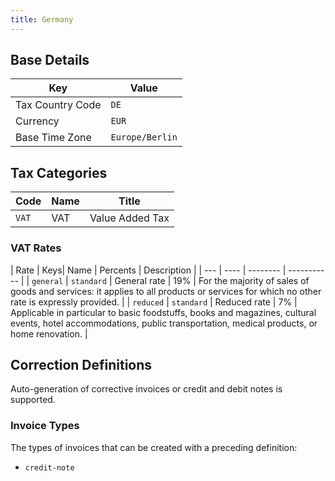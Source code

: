 ```yaml
---
title: Germany
---
```


## Base Details

| Key | Value |
| --- | ----- |
| Tax Country Code | <code>DE</code> |
| Currency | <code>EUR</code> |
| Base Time Zone | <code>Europe/Berlin</code> |

## Tax Categories

| Code | Name | Title |
| ---- | ---- | ----- |
| <code>VAT</code> | VAT | Value Added Tax |

### VAT Rates

| Rate | Keys| Name | Percents | Description |
| --- | ---- | -------- | ----------- |
| <code>general</code> | <code>standard</code> | General rate | 19% | For the majority of sales of goods and services: it applies to all products or services for which no other rate is expressly provided. |
| <code>reduced</code> | <code>standard</code> | Reduced rate | 7% | Applicable in particular to basic foodstuffs, books and magazines, cultural events, hotel accommodations, public transportation, medical products, or home renovation. |

## Correction Definitions

Auto-generation of corrective invoices or credit and debit notes is
supported.

### Invoice Types

The types of invoices that can be created with a preceding definition:
- <code>credit-note</code>